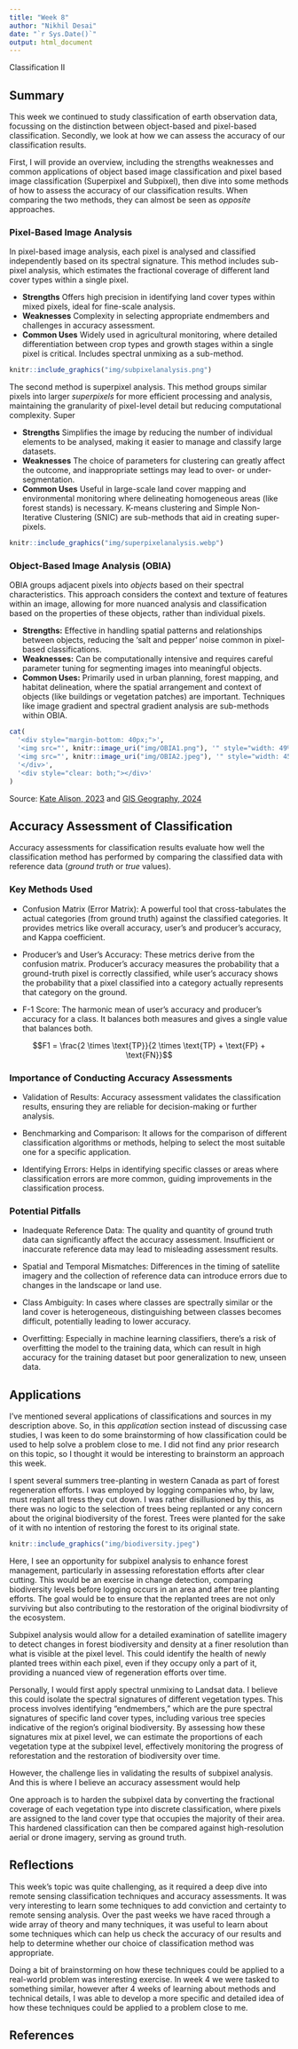 ```yaml
---
title: "Week 8"
author: "Nikhil Desai"
date: "`r Sys.Date()`"
output: html_document
---
```


Classification II

## Summary

This week we continued to study classification of earth observation data, focussing on the distinction between object-based and pixel-based classification. Secondly, we look at how we can assess the accuracy of our classification results.

First, I will provide an overview, including the strengths weaknesses and common applications of object based image classification and pixel based image classification (Superpixel and Subpixel), then dive into some methods of how to assess the accuracy of our classification results. When comparing the two methods, they can almost be seen as *opposite* approaches.

### Pixel-Based Image Analysis

In pixel-based image analysis, each pixel is analysed and classified independently based on its spectral signature. This method includes sub-pixel analysis, which estimates the fractional coverage of different land cover types within a single pixel.

* **Strengths** Offers high precision in identifying land cover types within mixed pixels, ideal for fine-scale analysis. 
* **Weaknesses** Complexity in selecting appropriate endmembers and challenges in accuracy assessment. 
* **Common Uses** Widely used in agricultural monitoring, where detailed differentiation between crop types and growth stages within a single pixel is critical. Includes spectral unmixing as a sub-method.

```r
knitr::include_graphics("img/subpixelanalysis.png")
```

The second method is superpixel analysis. This method groups similar pixels into larger *superpixels* for more efficient processing and analysis, maintaining the granularity of pixel-level detail but reducing computational complexity. Super

* **Strengths** Simplifies the image by reducing the number of individual elements to be analysed, making it easier to manage and classify large datasets. 
* **Weaknesses** The choice of parameters for clustering can greatly affect the outcome, and inappropriate settings may lead to over- or under-segmentation. 
* **Common Uses** Useful in large-scale land cover mapping and environmental monitoring where delineating homogeneous areas (like forest stands) is necessary. K-means clustering and Simple Non-Iterative Clustering (SNIC) are sub-methods that aid in creating super-pixels.

```r
knitr::include_graphics("img/superpixelanalysis.webp")
```

### Object-Based Image Analysis (OBIA)

OBIA groups adjacent pixels into *objects* based on their spectral characteristics. This approach considers the context and texture of features within an image, allowing for more nuanced analysis and classification based on the properties of these objects, rather than individual pixels.

* **Strengths:** Effective in handling spatial patterns and relationships between objects, reducing the 'salt and pepper' noise common in pixel-based classifications. 
* **Weaknesses:** Can be computationally intensive and requires careful parameter tuning for segmenting images into meaningful objects. 
* **Common Uses:** Primarily used in urban planning, forest mapping, and habitat delineation, where the spatial arrangement and context of objects (like buildings or vegetation patches) are important. Techniques like image gradient and spectral gradient analysis are sub-methods within OBIA.

```r
cat(
  '<div style="margin-bottom: 40px;">',
  '<img src="', knitr::image_uri("img/OBIA1.png"), '" style="width: 49%; float: left; margin-right: 2%;" />',
  '<img src="', knitr::image_uri("img/OBIA2.jpeg"), '" style="width: 45.5%; float: right;" />',
  '</div>',
  '<div style="clear: both;"></div>'
)
```

Source: [Kate Alison, 2023](https://www.udemy.com/course/object-based-image-analysis-classification-in-qgisarcgis/) and [GIS Geography, 2024](https://gisgeography.com/obia-object-based-image-analysis-geobia/)

## Accuracy Assessment of Classification

Accuracy assessments for classification results evaluate how well the classification method has performed by comparing the classified data with reference data (*ground truth* or *true* values).

### Key Methods Used

* Confusion Matrix (Error Matrix): A powerful tool that cross-tabulates the actual categories (from ground truth) against the classified categories. It provides metrics like overall accuracy, user’s and producer’s accuracy, and Kappa coefficient.

* Producer’s and User’s Accuracy: These metrics derive from the confusion matrix. Producer's accuracy measures the probability that a ground-truth pixel is correctly classified, while user's accuracy shows the probability that a pixel classified into a category actually represents that category on the ground.

* F-1 Score: The harmonic mean of user’s accuracy and producer’s accuracy for a class. It balances both measures and gives a single value that balances both.

$$F1 = \frac{2 \times \text{TP}}{2 \times \text{TP} + \text{FP} + \text{FN}}$$

### Importance of Conducting Accuracy Assessments

* Validation of Results: Accuracy assessment validates the classification results, ensuring they are reliable for decision-making or further analysis.

* Benchmarking and Comparison: It allows for the comparison of different classification algorithms or methods, helping to select the most suitable one for a specific application.

* Identifying Errors: Helps in identifying specific classes or areas where classification errors are more common, guiding improvements in the classification process.

### Potential Pitfalls

* Inadequate Reference Data: The quality and quantity of ground truth data can significantly affect the accuracy assessment. Insufficient or inaccurate reference data may lead to misleading assessment results.

* Spatial and Temporal Mismatches: Differences in the timing of satellite imagery and the collection of reference data can introduce errors due to changes in the landscape or land use.

* Class Ambiguity: In cases where classes are spectrally similar or the land cover is heterogeneous, distinguishing between classes becomes difficult, potentially leading to lower accuracy.

* Overfitting: Especially in machine learning classifiers, there's a risk of overfitting the model to the training data, which can result in high accuracy for the training dataset but poor generalization to new, unseen data.

## Applications

I've mentioned several applications of classifications and sources in my description above. So, in this *application* section instead of discussing case studies, I was keen to do some brainstorming of how classification could be used to help solve a problem close to me. I did not find any prior research on this topic, so I thought it would be interesting to brainstorm an approach this week.

I spent several summers tree-planting in western Canada as part of forest regeneration efforts. I was employed by logging companies who, by law, must replant all tress they cut down. I was rather disillusioned by this, as there was no logic to the selection of trees being replanted or any concern about the original biodiversity of the forest. Trees were planted for the sake of it with no intention of restoring the forest to its original state.

```r
knitr::include_graphics("img/biodiversity.jpeg")
```

Here, I see an opportunity for subpixel analysis to enhance forest management, particularly in assessing reforestation efforts after clear cutting. This would be an exercise in change detection, comparing biodiversity levels before logging occurs in an area and after tree planting efforts. The goal would be to ensure that the replanted trees are not only surviving but also contributing to the restoration of the original biodivrsity of the ecosystem.

Subpixel analysis would allow for a detailed examination of satellite imagery to detect changes in forest biodiversity and density at a finer resolution than what is visible at the pixel level. This could identify the health of newly planted trees within each pixel, even if they occupy only a part of it, providing a nuanced view of regeneration efforts over time.

Personally, I would first apply spectral unmixing to Landsat data. I believe this could isolate the spectral signatures of different vegetation types. This process involves identifying "endmembers," which are the pure spectral signatures of specific land cover types, including various tree species indicative of the region's original biodiversity. By assessing how these signatures mix at pixel level, we can estimate the proportions of each vegetation type at the subpixel level, effectively monitoring the progress of reforestation and the restoration of biodiversity over time.

However, the challenge lies in validating the results of subpixel analysis. And this is where I believe an accuracy assessment would help

One approach is to harden the subpixel data by converting the fractional coverage of each vegetation type into discrete classification, where pixels are assigned to the land cover type that occupies the majority of their area. This hardened classification can then be compared against high-resolution aerial or drone imagery, serving as ground truth.

## Reflections

This week's topic was quite challenging, as it required a deep dive into remote sensing classification techniques and accuracy assessments. It was very interesting to learn some techniques to add conviction and certainty to remote sensing analysis. Over the past weeks we have raced through a wide array of theory and many techniques, it was useful to learn about some techniques which can help us check the accuracy of our results and help to determine whether our choice of classification method was appropriate.

Doing a bit of brainstorming on how these techniques could be applied to a real-world problem was interesting exercise. In week 4 we were tasked to something similar, however after 4 weeks of learning about methods and technical details, I was able to develop a more specific and detailed idea of how these techniques could be applied to a problem close to me.

## References